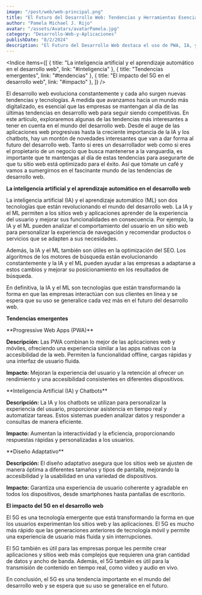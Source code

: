 ```yaml
---
image: "/post/web/web-principal.png"
title: "El Futuro del Desarrollo Web: Tendencias y Herramientas Esenciales"
author: "Pamela Michael J. Rijo"
avatar: "/assets/Avatars/avatarPamela.jpg"
category: "Desarrollo-Web-y-Aplicaciones"
publishDate: "8/2/2024"
description: "El Futuro del Desarrollo Web destaca el uso de PWA, IA, y diseño adaptativo. Incluye herramientas clave como frameworks modernos (React, Vue.js), CMS avanzados y plataformas sin código."
---
```


<Indice
  items={[
    { title: "La inteligencia artificial y el aprendizaje automático en el desarrollo web", link: "#inteligencia" },
    { title: "Tendencias emergentes", link: "#tendencias" },
    { title: "El impacto del 5G en el desarrollo web", link: "#impacto" },
  ]}
/>

<Parrafo>
  El desarrollo web evoluciona constantemente y cada año surgen nuevas tendencias y tecnologías. A medida que avanzamos hacia un
  mundo más digitalizado, es esencial que las empresas se mantengan al día de las últimas tendencias en desarrollo web para seguir
  siendo competitivas. En este artículo, exploraremos algunas de las tendencias más interesantes a tener en cuenta en el mundo del
  desarrollo web. Desde el auge de las aplicaciones web progresivas hasta la creciente importancia de la IA y los chatbots, hay un
  montón de novedades interesantes que van a dar forma al futuro del desarrollo web. Tanto si eres un desarrollador web como si
  eres el propietario de un negocio que busca mantenerse a la vanguardia, es importante que te mantengas al día de estas
  tendencias para asegurarte de que tu sitio web está optimizado para el éxito. Así que tómate un café y vamos a sumergirnos en el
  fascinante mundo de las tendencias de desarrollo web.
</Parrafo>

<SubSeccion> **La inteligencia artificial y el aprendizaje automático en el desarrollo web** </SubSeccion>

<ImageMDX src="/post/web/web1.jpg" alt="Web" width={600} height={800} />

<Parrafo>
La inteligencia artificial (IA) y el aprendizaje automático (ML) son dos tecnologías que están revolucionando el mundo del desarrollo web. La IA y el ML permiten a los sitios web y aplicaciones aprender de la experiencia del usuario y mejorar sus funcionalidades en consecuencia. Por ejemplo, la IA y el ML pueden analizar el comportamiento del usuario en un sitio web para personalizar la experiencia de navegación y recomendar productos o servicios que se adapten a sus necesidades.

Además, la IA y el ML también son útiles en la optimización del SEO. Los algoritmos de los motores de búsqueda están evolucionando constantemente y la IA y el ML pueden ayudar a las empresas a adaptarse a estos cambios y mejorar su posicionamiento en los resultados de búsqueda.

En definitiva, la IA y el ML son tecnologías que están transformando la forma en que las empresas interactúan con sus clientes en línea y se espera que su uso se generalice cada vez más en el futuro del desarrollo web.

</Parrafo>

<SubSeccion> **Tendencias emergentes** </SubSeccion>

<ImageMDX src="/post/web/web2.jpg" alt="Web" width={600} height={800} />

<Parrafo>
**Progressive Web Apps (PWA)**

**Descripción:** Las PWA combinan lo mejor de las aplicaciones web y móviles, ofreciendo una experiencia similar a las apps nativas con la accesibilidad de la web. Permiten la funcionalidad offline, cargas rápidas y una interfaz de usuario fluida.

**Impacto:** Mejoran la experiencia del usuario y la retención al ofrecer un rendimiento y una accesibilidad consistentes en diferentes dispositivos.

</Parrafo>

<ImageMDX src="/post/web/web3.png" alt="Web" width={600} height={800} />

<Parrafo>
**Inteligencia Artificial (IA) y Chatbots**

**Descripción:** La IA y los chatbots se utilizan para personalizar la experiencia del usuario, proporcionar asistencia en tiempo real y automatizar tareas. Estos sistemas pueden analizar datos y responder a consultas de manera eficiente.

**Impacto:** Aumentan la interactividad y la eficiencia, proporcionando respuestas rápidas y personalizadas a los usuarios.

</Parrafo>

<ImageMDX src="/post/web/web4.jpg" alt="Web" width={600} height={800} />

<Parrafo>
**Diseño Adaptativo**

**Descripción:** El diseño adaptativo asegura que los sitios web se ajusten de manera óptima a diferentes tamaños y tipos de pantalla, mejorando la accesibilidad y la usabilidad en una variedad de dispositivos.

**Impacto:** Garantiza una experiencia de usuario coherente y agradable en todos los dispositivos, desde smartphones hasta pantallas de escritorio.

</Parrafo>
<ImageMDX src= "/post/web/web5.jpg" alt= "Web" width= {600} height= {800}
/>

<SubSeccion> **El impacto del 5G en el desarrollo web** </SubSeccion>

<Parrafo>
El 5G es una tecnología emergente que está transformando la forma en que los usuarios experimentan los sitios web y las aplicaciones. El 5G es mucho más rápido que las generaciones anteriores de tecnología móvil y permite una experiencia de usuario más fluida y sin interrupciones.

El 5G también es útil para las empresas porque les permite crear aplicaciones y sitios web más complejos que requieren una gran cantidad de datos y ancho de banda. Además, el 5G también es útil para la transmisión de contenido en tiempo real, como video y audio en vivo.

En conclusión, el 5G es una tendencia importante en el mundo del desarrollo web y se espera que su uso se generalice en el futuro.

</Parrafo>

<Divider />

<YouTubeVideo url="https://www.youtube.com/watch?v=z3NsAtCWfjw" />
